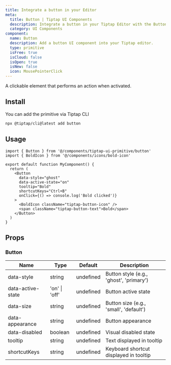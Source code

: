 ```yaml
---
title: Integrate a button in your Editor
meta:
  title: Button | Tiptap UI Components
  description: Integrate a button in your Tiptap Editor with the Button UI Component. More in the docs.
  category: UI Components
component:
  name: Button
  description: Add a button UI component into your Tiptap editor.
  type: primitive
  isFree: true
  isCloud: false
  isOpen: true
  isNew: false
  icon: MousePointerClick
---
```



A clickable element that performs an action when activated.

<CodeDemo isScrollable src="https://template.tiptap.dev/preview/tiptap-ui-primitive/button" />

## Install

You can add the primitive via Tiptap CLI

```bash
npx @tiptap/cli@latest add button
```

## Usage

```tsx
import { Button } from '@/components/tiptap-ui-primitive/button'
import { BoldIcon } from '@/components/icons/bold-icon'

export default function MyComponent() {
  return (
    <Button
      data-style="ghost"
      data-active-state="on"
      tooltip="Bold"
      shortcutKeys="Ctrl+B"
      onClick={() => console.log('Bold clicked')}
    >
      <BoldIcon className="tiptap-button-icon" />
      <span className="tiptap-button-text">Bold</span>
    </Button>
  )
}
```

## Props

### Button

| Name              | Type          | Default   | Description                             |
| ----------------- | ------------- | --------- | --------------------------------------- |
| data-style        | string        | undefined | Button style (e.g., 'ghost', 'primary') |
| data-active-state | 'on' \| 'off' | undefined | Button active state                     |
| data-size         | string        | undefined | Button size (e.g., 'small', 'default')  |
| data-appearance   | string        | undefined | Button appearance                       |
| data-disabled     | boolean       | undefined | Visual disabled state                   |
| tooltip           | string        | undefined | Text displayed in tooltip               |
| shortcutKeys      | string        | undefined | Keyboard shortcut displayed in tooltip  |
